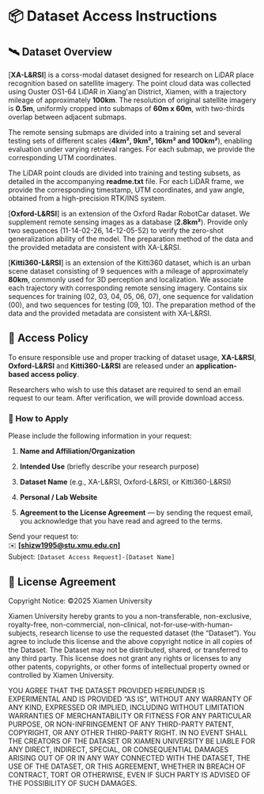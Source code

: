# 📦 Dataset Access Instructions
## 🛰️ Dataset Overview
[**XA-L&RSI**] is a corss-modal dataset designed for research on LiDAR place recognition based on satellite imagery. The point cloud data was collected using Ouster OS1-64 LiDAR in Xiang'an District, Xiamen, with a trajectory mileage of approximately **100km**. The resolution of original satellite imagery is **0.5m**, uniformly cropped into submaps of **60m x 60m**, with two-thirds overlap between adjacent submaps.

The remote sensing submaps are divided into a training set and several testing sets of different scales (**4km², 9km², 16km² and 100km²**), enabling evaluation under varying retrieval ranges.
For each submap, we provide the corresponding UTM coordinates.

The LiDAR point clouds are divided into training and testing subsets, as detailed in the accompanying **readme.txt** file. 
For each LiDAR frame, we provide the corresponding timestamp, UTM coordinates, and yaw angle, obtained from a high-precision RTK/INS system.

[**Oxford-L&RSI**] is an extension of the Oxford Radar RobotCar dataset. We supplement remote sensing images as a database (**2.8km²**). Provide only two sequences (11-14-02-26, 14-12-05-52) to verify the zero-shot generalization ability of the model. The preparation method of the data and the provided metadata are consistent with XA-L&RSI. 

[**Kitti360-L&RSI**] is an extension of the Kitti360 dataset, which is an urban scene dataset consisting of 9 sequences with a mileage of approximately **80km**, commonly used for 3D perception and localization. We associate each trajectory with corresponding remote sensing imagery. Contains six sequences for training (02, 03, 04, 05, 06, 07), one sequence for validation (00), and two sequences for testing (09, 10). The preparation method of the data and the provided metadata are consistent with XA-L&RSI. 

## 🔑 Access Policy
To ensure responsible use and proper tracking of dataset usage, **XA-L&RSI**, **Oxford-L&RSI** and **Kitti360-L&RSI** are released under an **application-based access policy**.

Researchers who wish to use this dataset are required to send an email request to our team. After verification, we will provide download access.

### 📧 How to Apply
Please include the following information in your request:

1. **Name and Affiliation/Organization**

2. **Intended Use** (briefly describe your research purpose)

3. **Dataset Name** (e.g., XA-L&RSI, Oxford-L&RSI, or Kitti360-L&RSI)

4. **Personal / Lab Website**

5. **Agreement to the License Agreement** — by sending the request email, you acknowledge that you have read and agreed to the terms.

Send your request to:  
✉️ **[shizw1995@stu.xmu.edu.cn]**  
Subject: `[Dataset Access Request]-[Dataset Name]`

## 📜 License Agreement

Copyright Notice: ©2025 Xiamen University

Xiamen University hereby grants to you a non-transferable, non-exclusive, royalty-free, non-commercial, non-clinical, not-for-use-with-human-subjects, research license to use the requested dataset (the “Dataset”). 
You agree to include this license and the above copyright notice in all copies of the Dataset.
The Dataset may not be distributed, shared, or transferred to any third party.
This license does not grant any rights or licenses to any other patents, copyrights, or other forms of intellectual property owned or controlled by Xiamen University.

YOU AGREE THAT THE DATASET PROVIDED HEREUNDER IS EXPERIMENTAL AND IS PROVIDED “AS IS”, WITHOUT ANY WARRANTY OF ANY KIND, EXPRESSED OR IMPLIED, INCLUDING WITHOUT LIMITATION WARRANTIES OF MERCHANTABILITY OR FITNESS FOR ANY PARTICULAR PURPOSE, OR NON-INFRINGEMENT OF ANY THIRD-PARTY PATENT, COPYRIGHT, OR ANY OTHER THIRD-PARTY RIGHT.
IN NO EVENT SHALL THE CREATORS OF THE DATASET OR XIAMEN UNIVERSITY BE LIABLE FOR ANY DIRECT, INDIRECT, SPECIAL, OR CONSEQUENTIAL DAMAGES ARISING OUT OF OR IN ANY WAY CONNECTED WITH THE DATASET, THE USE OF THE DATASET, OR THIS AGREEMENT, WHETHER IN BREACH OF CONTRACT, TORT OR OTHERWISE, EVEN IF SUCH PARTY IS ADVISED OF THE POSSIBILITY OF SUCH DAMAGES.
